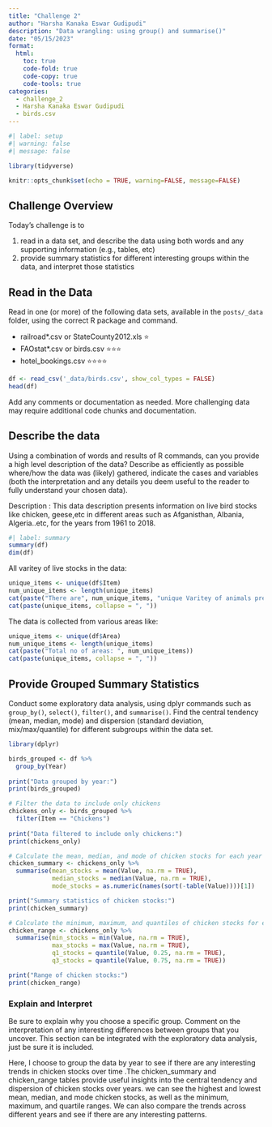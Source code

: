 ```yaml
---
title: "Challenge 2"
author: "Harsha Kanaka Eswar Gudipudi"
description: "Data wrangling: using group() and summarise()"
date: "05/15/2023"
format:
  html:
    toc: true
    code-fold: true
    code-copy: true
    code-tools: true
categories:
  - challenge_2
  - Harsha Kanaka Eswar Gudipudi
  - birds.csv
---
```


```r
#| label: setup
#| warning: false
#| message: false

library(tidyverse)

knitr::opts_chunk$set(echo = TRUE, warning=FALSE, message=FALSE)
```

## Challenge Overview

Today's challenge is to

1)  read in a data set, and describe the data using both words and any supporting information (e.g., tables, etc)
2)  provide summary statistics for different interesting groups within the data, and interpret those statistics

## Read in the Data

Read in one (or more) of the following data sets, available in the `posts/_data` folder, using the correct R package and command.

-   railroad\*.csv or StateCounty2012.xls ⭐
-   FAOstat\*.csv or birds.csv ⭐⭐⭐
-   hotel_bookings.csv ⭐⭐⭐⭐

```r
df <- read_csv('_data/birds.csv', show_col_types = FALSE)
head(df)
```

Add any comments or documentation as needed. More challenging data may require additional code chunks and documentation.

## Describe the data

Using a combination of words and results of R commands, can you provide a high level description of the data? Describe as efficiently as possible where/how the data was (likely) gathered, indicate the cases and variables (both the interpretation and any details you deem useful to the reader to fully understand your chosen data).

Description : This data description presents information on live bird stocks like chicken, geese,etc in different areas such as Afganisthan, Albania, Algeria..etc, for the years from 1961 to 2018.

```r
#| label: summary
summary(df)
dim(df)
```

All varitey of live stocks in the data:

```r
unique_items <- unique(df$Item)
num_unique_items <- length(unique_items)
cat(paste("There are", num_unique_items, "unique Varitey of animals present in the dataset"))
cat(paste(unique_items, collapse = ", "))
```
The data is collected from various areas like:

```r
unique_items <- unique(df$Area)
num_unique_items <- length(unique_items)
cat(paste("Total no of areas: ", num_unique_items))
cat(paste(unique_items, collapse = ", "))
```


## Provide Grouped Summary Statistics

Conduct some exploratory data analysis, using dplyr commands such as `group_by()`, `select()`, `filter()`, and `summarise()`. Find the central tendency (mean, median, mode) and dispersion (standard deviation, mix/max/quantile) for different subgroups within the data set.

```r
library(dplyr)

birds_grouped <- df %>%
  group_by(Year)
  
print("Data grouped by year:")
print(birds_grouped)

# Filter the data to include only chickens
chickens_only <- birds_grouped %>%
  filter(Item == "Chickens")
  
print("Data filtered to include only chickens:")
print(chickens_only)

# Calculate the mean, median, and mode of chicken stocks for each year
chicken_summary <- chickens_only %>%
  summarise(mean_stocks = mean(Value, na.rm = TRUE),
            median_stocks = median(Value, na.rm = TRUE),
            mode_stocks = as.numeric(names(sort(-table(Value))))[1])

print("Summary statistics of chicken stocks:")
print(chicken_summary)

# Calculate the minimum, maximum, and quantiles of chicken stocks for each year
chicken_range <- chickens_only %>%
  summarise(min_stocks = min(Value, na.rm = TRUE),
            max_stocks = max(Value, na.rm = TRUE),
            q1_stocks = quantile(Value, 0.25, na.rm = TRUE),
            q3_stocks = quantile(Value, 0.75, na.rm = TRUE))

print("Range of chicken stocks:")
print(chicken_range)
```

### Explain and Interpret

Be sure to explain why you choose a specific group. Comment on the interpretation of any interesting differences between groups that you uncover. This section can be integrated with the exploratory data analysis, just be sure it is included.

Here, I choose to group the data by year to see if there are any interesting trends in chicken stocks over time .The chicken_summary and chicken_range tables provide useful insights into the central tendency and dispersion of chicken stocks over years. we can see the highest and lowest mean, median, and mode chicken stocks, as well as the minimum, maximum, and quartile ranges. We can also compare the trends across different years and see if there are any interesting patterns.